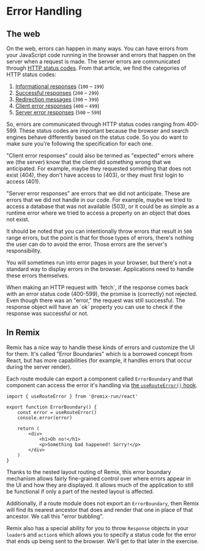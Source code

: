 # Error Handling

<EpicVideo url="https://www.epicweb.dev/workshops/full-stack-foundations/error-handling/intro-to-error-handling" />

## The web

On the web, errors can happen in many ways. You can have errors from your
JavaScript code running in the browser and errors that happen on the server when
a request is made. The server errors are communicated through
[HTTP status codes](https://developer.mozilla.org/en-US/docs/Web/HTTP/Status).
From that article, we find the categories of HTTP status codes:

1.  [Informational responses](https://developer.mozilla.org/en-US/docs/Web/HTTP/Status#information_responses)
    (`100` – `199`)
2.  [Successful responses](https://developer.mozilla.org/en-US/docs/Web/HTTP/Status#successful_responses)
    (`200` – `299`)
3.  [Redirection messages](https://developer.mozilla.org/en-US/docs/Web/HTTP/Status#redirection_messages)
    (`300` – `399`)
4.  [Client error responses](https://developer.mozilla.org/en-US/docs/Web/HTTP/Status#client_error_responses)
    (`400` – `499`)
5.  [Server error responses](https://developer.mozilla.org/en-US/docs/Web/HTTP/Status#server_error_responses)
    (`500` – `599`)

So, errors are communicated through HTTP status codes ranging from 400-599.
These status codes are important because the browser and search engines behave
differently based on the status code. So you do want to make sure you're
following the specification for each one.

"Client error responses" could also be termed as "expected" errors where we (the
server) know that the client did something wrong that we anticipated. For
example, maybe they requested something that does not exist (404), they don't
have access to (403), or they must first login to access (401).

"Server error responses" are errors that we did not anticipate. These are errors
that we did not handle in our code. For example, maybe we tried to access a
database that was not available (503), or it could be as simple as a runtime
error where we tried to access a property on an object that does not exist.

It should be noted that you can intentionally throw errors that result in `500`
range errors, but the point is that for those types of errors, there's nothing
the user can do to avoid the error. Those errors are the server's
responsibility.

You will sometimes run into error pages in your browser, but there's not a
standard way to display errors in the browser. Applications need to handle these
errors themselves.

<callout-info class="aside">
	When making an HTTP request with `fetch`, if the response comes back with an
	error status code (400-599), the promise is (correctly) not rejected. Even
	though there was an "error," the request was still successful. The response
	object will have an `ok` property you can use to check if the response was
	successful or not.
</callout-info>

## In Remix

Remix has a nice way to handle these kinds of errors and customize the UI for
them. It's called "Error Boundaries" which is a borrowed concept from React, but
has more capabilities (for example, it handles errors that occur during the
server render).

Each route module can export a component called `ErrorBoundary` and that
component can access the error it's handling via
[the `useRouteError()` hook](https://remix.run/docs/en/main/hooks/use-route-error).

```tsx filename=app/routes/errors-oh-no.tsx
import { useRouteError } from '@remix-run/react'

export function ErrorBoundary() {
	const error = useRouteError()
	console.error(error)

	return (
		<div>
			<h1>Oh no!</h1>
			<p>Something bad happened! Sorry!</p>
		</div>
	)
}
```

Thanks to the nested layout routing of Remix, this error boundary mechanism
allows fairly fine-grained control over where errors appear in the UI and how
they are displayed. It allows much of the application to still be functional if
only a part of the nested layout is affected.

Additionally, if a route module does not export an `ErrorBoundary`, then Remix
will find its nearest ancestor that does and render that one in place of that
ancestor. We call this "error bubbling".

Remix also has a special ability for you to throw `Response` objects in your
`loader`s and `action`s which allows you to specify a status code for the error
that ends up being sent to the browser. We'll get to that later in the exercise.
